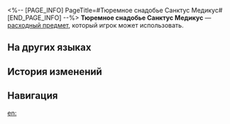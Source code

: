 <%-- [PAGE_INFO]
PageTitle=#Тюремное снадобье Санктус Медикус#
[END_PAGE_INFO] --%>
{{Расходный предмет Инфобокс
|id          = 408632
|Изображения = Предмет Тюремное снадобье Санктус Медикус.png
|Тип         = Расходные предметы силы атаки
|Редкость    = 3
|Эффект      = Повышает силу атаки всех союзников на 45% и понижает защиту на 12% в следующем бою.
|Описание    = Жидкость, в которой плавает неизвестная субстанция. Говорят, это особый рецепт лечебного чая Учеников Санктус Медикус, который они не раскрывают даже под угрозой пыток. Вкус просто ужасен, ингредиенты неизвестны, а эффект сомнителен. Лучше его не пить.
|Рецепт      = 
|Источник1   = [[Научно-исследовательский институт химии Тюремной корпорации Армы]]
|Источник2   = 
|Источник3   = 
}}
{{Описание|''«Может и не сработать, но вот ужасный вкус точно получится ощутить».''}}
'''Тюремное снадобье Санктус Медикус''' — [[расходный предмет]], который игрок может использовать.

==На других языках==
{{На других языках
|en   = Arma Sanctus Medicus Tonic
|zhs  = 铁窗牌药王口服液
|zht  = 鐵窗牌藥王口服液
|ja   = 鉄窓薬王ドリンク
|ko   = 철창표 약왕 구복액
|es   = Jarabe de Sanctus Medicus marca Arma
|fr   = Liquide tonique d'Arma du Sanctus Medicus
|ru   = Тюремное снадобье Санктус Медикус
|th   = ยาน้ำ Sanctus Medicus แบรนด์ลูกกรงเหล็ก
|vi   = Thuốc Dược Vương Arma
|de   = Gefängnis-Medizintee des Sanctus Medicus
|id   = Arma Sanctus Medicus Tonic
|pt   = Tônico do Sanctus Medicus do Grupo Armah
}}

==История изменений==
{{История изменений|3.5}}

==Навигация==
{{Расходные предметы Навбокс}}

[[en:]]